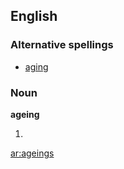 ==English==
===Alternative spellings===
*[[aging]]

===Noun===
'''ageing'''
#{{British}} {{plural of|[[ageing]]}}

[[ar:ageings]]